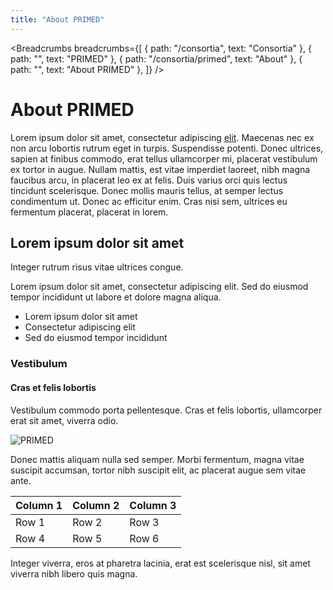 ```yaml
---
title: "About PRIMED"
---
```


<Breadcrumbs breadcrumbs={[
  { path: "/consortia", text: "Consortia" },
  { path: "", text: "PRIMED" },
  { path: "/consortia/primed", text: "About" },
  { path: "", text: "About PRIMED" },
]} />

# About PRIMED

Lorem ipsum dolor sit amet, consectetur adipiscing [elit](https://primedconsortium.org). Maecenas nec ex non arcu lobortis rutrum eget in turpis. Suspendisse potenti. Donec ultrices, sapien at finibus commodo, erat tellus ullamcorper mi, placerat vestibulum ex tortor in augue. Nullam mattis, est vitae imperdiet laoreet, nibh magna faucibus arcu, in placerat leo ex at felis. Duis varius orci quis lectus tincidunt scelerisque. Donec mollis mauris tellus, at semper lectus condimentum ut. Donec ac efficitur enim. Cras nisi sem, ultrices eu fermentum placerat, placerat in lorem.

## Lorem ipsum dolor sit amet

<Alert icon={false} severity="info">
Integer rutrum risus vitae ultrices congue.
</Alert>

Lorem ipsum dolor sit amet, consectetur adipiscing elit. Sed do eiusmod tempor incididunt ut labore et dolore magna aliqua.

- Lorem ipsum dolor sit amet
- Consectetur adipiscing elit
- Sed do eiusmod tempor incididunt

### Vestibulum
#### Cras et felis lobortis

Vestibulum commodo porta pellentesque. Cras et felis lobortis, ullamcorper erat sit amet, viverra odio.

![PRIMED](/consortia/primed/images/primed.png)

Donec mattis aliquam nulla sed semper. Morbi fermentum, magna vitae suscipit accumsan, tortor nibh suscipit elit, ac placerat augue sem vitae ante.

| Column 1 | Column 2 | Column 3 |
| :--- | :--- | :--- |
| Row 1 | Row 2 | Row 3 |
| Row 4 | Row 5 | Row 6 |

Integer viverra, eros at pharetra lacinia, erat est scelerisque nisl, sit amet viverra nibh libero quis magna.

<Stack spacing={4} useFlexGap>
    <Card
        cardUrl="/consortia/primed"
        secondaryText="DD MMMM, YYYY"
        text="Sed lobortis tellus vitae magna condimentum congue."
        title="Duis ut risus semper"
    />
    <Card
        cardUrl="/consortia/primed"
        secondaryText="DD MMMM, YYYY"
        text="Sed lobortis tellus vitae magna condimentum congue."
        title="Duis ut risus semper"
    />
</Stack>